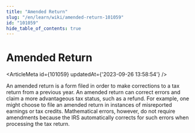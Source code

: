 ```yaml
---
title: "Amended Return"
slug: "/en/learn/wiki/amended-return-101059"
id: "101059"
hide_table_of_contents: true
---
```



# Amended Return

<ArticleMeta id={101059} updatedAt={'2023-09-26 13:58:54'} />
<div className='border-solid border-b border-t-0 my-4 border-[var(--ifm-color-gray-300)]' />

An amended return is a form filed in order to make corrections to a tax return from a previous year. An amended return can correct errors and claim a more advantageous tax status, such as a refund. For example, one might choose to file an amended return in instances of misreported earnings or tax credits. Mathematical errors, however, do not require amendments because the IRS automatically corrects for such errors when processing the tax return.
